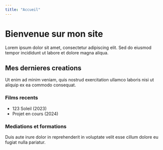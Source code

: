 ```yaml
---
title: "Accueil"
---
```


# Bienvenue sur mon site

Lorem ipsum dolor sit amet, consectetur adipiscing elit. Sed do eiusmod tempor incididunt ut labore et dolore magna aliqua.

## Mes dernieres creations

Ut enim ad minim veniam, quis nostrud exercitation ullamco laboris nisi ut aliquip ex ea commodo consequat.

### Films recents

- 123 Soleil (2023)
- Projet en cours (2024)

### Mediations et formations

Duis aute irure dolor in reprehenderit in voluptate velit esse cillum dolore eu fugiat nulla pariatur.